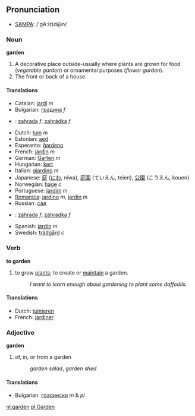==Pronunciation==
*[[w:SAMPA|SAMPA]]: /'gA:(r)d@n/
===Noun===
'''garden'''
#A decorative place outside-usually where plants are grown for food (''vegetable garden'') or ornamental purposes (''flower garden'').
#The front or back of a house.

====Translations====
*Catalan: [[jardí]] ''m''
*Bulgarian: [[градина]] ''f''
*{{cs}}: [[zahrada]] ''f'', [[zahrádka]] ''f''
*Dutch: [[tuin]] ''m''
*Estonian: [[aed]]
*Esperanto: [[ĝardeno]]
*French: [[jardin]] ''m''
*German: [[Garten]] ''m''
*Hungarian: [[kert]]
*Italian: [[giardino]] ''m''
*Japanese: [[庭]] ([[にわ]], niwa), [[庭園]] (ていえん, teien), [[公園]] (こうえん, kouen)
*Norwegian: [[hage]] ''c''
*Portuguese: [[jardim]] ''m''
*[[Romanica]]: [[jardino]] ''m'', [[jardin]] ''m''
*Russian: [[сад]]
*{{sk}}: [[záhrada#Slovak|záhrada]] ''f'', [[záhradka]] ''f''
*Spanish: [[jardín]] ''m''
*Swedish: [[trädgård]] ''c''

===Verb===
'''to garden'''

#to grow [[plant]]s; to create or [[maintain]] a garden.
#:''I want to learn enough about gardening to plant some daffodils.''

====Translations====
*Dutch: [[tuinieren]]
*French: [[jardiner]]

===Adjective===
'''garden'''

# of, in, or from a garden
#:''garden salad'', ''garden shed''

====Translations====
*Bulgarian: [[градински]] ''m'' & ''pl''

[[nl:garden]]
[[pl:Garden]]